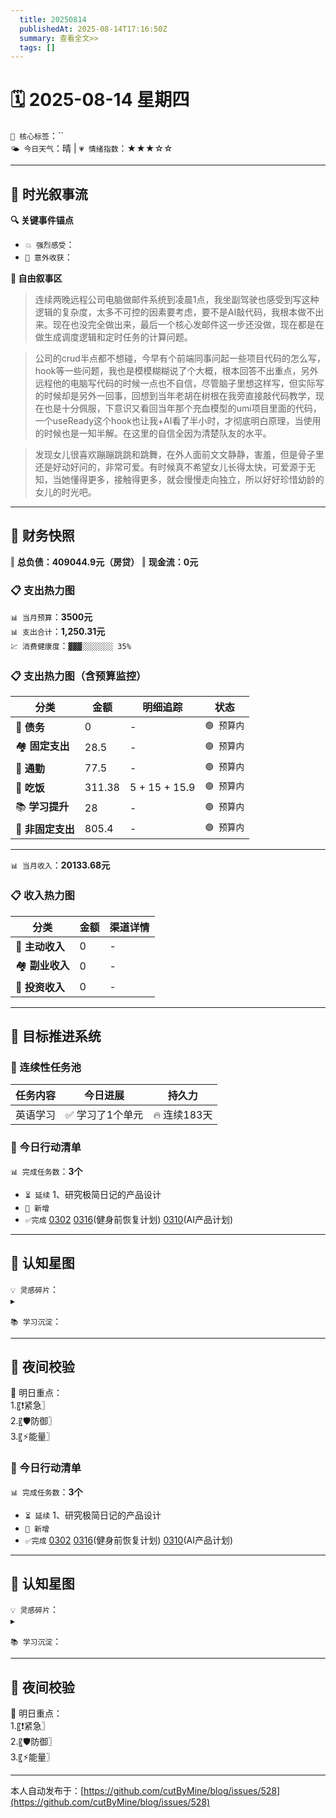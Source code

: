 ```yaml
---
  title: 20250814
  publishedAt: 2025-08-14T17:16:50Z
  summary: 查看全文>>
  tags: []
---
```


# 🗓️ 2025-08-14 星期四  
`🔑 核心标签`：``  
`🌤️ 今日天气`：晴 | `💗 情绪指数`：★★★☆☆   

---


## 🌊 **时光叙事流**
**🔍 关键事件锚点**  
- `💥 强烈感受`：             
- `🎉 意外收获`：           

**📖 自由叙事区**  
> 连续两晚远程公司电脑做邮件系统到凌晨1点，我坐副驾驶也感受到写这种逻辑的复杂度，太多不可控的因素要考虑，要不是AI敲代码，我根本做不出来。现在也没完全做出来，最后一个核心发邮件这一步还没做，现在都是在做生成调度逻辑和定时任务的计算问题。

> 公司的crud半点都不想碰，今早有个前端同事问起一些项目代码的怎么写，hook等一些问题，我也是模模糊糊说了个大概，根本回答不出重点，另外远程他的电脑写代码的时候一点也不自信，尽管脑子里想这样写，但实际写的时候却是另外一回事，回想到当年老胡在树根在我旁直接敲代码教学，现在也是十分佩服，下意识又看回当年那个充血模型的umi项目里面的代码，一个useReady这个hook也让我+AI看了半小时，才彻底明白原理，当使用的时候也是一知半解。在这里的自信全因为清楚队友的水平。

> 发现女儿很喜欢蹦蹦跳跳和跳舞，在外人面前文文静静，害羞，但是骨子里还是好动好问的，非常可爱。有时候真不希望女儿长得太快，可爱源于无知，当她懂得更多，接触得更多，就会慢慢走向独立，所以好好珍惜幼龄的女儿的时光吧。

---

## 💸 **财务快照**
‖ **总负债：409044.9元（房贷）**
‖ **现金流：0元**

### 📋 支出热力图

`📊 当月预算`：**3500元**  
`📊 支出合计`：**1,250.31元**  
`💹 消费健康度`：`▓▓▓░░░░░░░ 35%`  
### 📋 支出热力图（含预算监控）
| 分类         | 金额    | 明细追踪                  | 状态           |
|--------------|---------|---------------------------|----------------|
| 🏦 **债务**    | 0   | -    | `🟢 预算内`   |
| 🏘️ **固定支出** | 28.5     |  -  | `🟢 预算内`     |
| 🚌 **通勤**     | 77.5   | -  | `🟢 预算内`     |
| 🍜 **吃饭**     | 311.38  | 5 + 15 + 15.9  | `🟢 预算内`   |
| 📚 **学习提升** | 28      | -     | `🟢 预算内`     |
| 🎲 **非固定支出** | 805.4   |  -  | `🟢 预算内`  |
---

`📊 当月收入`：**20133.68元**  

### 📋 收入热力图
| 分类         | 金额    | 渠道详情             |
|--------------|---------|-------------------------|
| 🏦 **主动收入**  | 0                | -        |
| 🏘️ **副业收入**  | 0                | -        |
| 🚌 **投资收入**  | 0                | -        |



---

## 🎯 **目标推进系统**

### 🔄 连续性任务池
| 任务内容                | 今日进展          | 持久力     |
|-------------------------|-------------------|------------|
| 英语学习         | ✅ 学习了1个单元 | 🔥 连续183天  |




### 📌 今日行动清单

`📊 完成任务数`：**3个**  
- `⏳ 延续` 1、研究极简日记的产品设计             
- `🚩 新增`   
- `✅完成` [0302](note://WEB9685e40ae7a6464db1196641a1ffd0ee)   [0316](note://WEBc1fcc89ec3e741538b703e8017b38c9f)(健身前恢复计划)  [0310](note://WEBfc89f9187c014fbe9fab88e2d09b4bde)(AI产品计划)


---

## 🌌 **认知星图**
`💡 灵感碎片`：  
▸ 


`📚 学习沉淀`：  
>    

---

## 🌃 夜间校验

🚀 明日重点：  
1.〖❗紧急〗  
2.〖🛡️防御〗  
3.〖⚡能量〗



### 📌 今日行动清单

`📊 完成任务数`：**3个**  
- `⏳ 延续` 1、研究极简日记的产品设计             
- `🚩 新增`   
- `✅完成` [0302](note://WEB9685e40ae7a6464db1196641a1ffd0ee)   [0316](note://WEBc1fcc89ec3e741538b703e8017b38c9f)(健身前恢复计划)  [0310](note://WEBfc89f9187c014fbe9fab88e2d09b4bde)(AI产品计划)


---

## 🌌 **认知星图**
`💡 灵感碎片`：  
▸ 


`📚 学习沉淀`：  
>    

---

## 🌃 夜间校验

🚀 明日重点：  
1.〖❗紧急〗  
2.〖🛡️防御〗  
3.〖⚡能量〗

---
本人自动发布于：[https://github.com/cutByMine/blog/issues/528](https://github.com/cutByMine/blog/issues/528)

